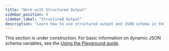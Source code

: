 ```yaml
---
title: "Work with Structured Output"
sidebar_position: 4
sidebar_label: "Structured Output"
description: "Learn how to use structured output and JSON schema in the Agenta playground."
---
```


<!-- TODO: Add comprehensive guide on structured output in the playground -->
<!-- This should cover:
- How to configure JSON schema response format
- How to use dynamic variables in JSON schema (covered briefly in using-playground.mdx)
- How to test and validate structured outputs
- Examples with different schema types
- Best practices for schema design
- Screenshots and step-by-step instructions
-->

This section is under construction. For basic information on dynamic JSON schema variables, see the [Using the Playground guide](/prompt-engineering/playground/using-playground#dynamic-json-schema-variables).
